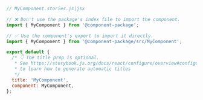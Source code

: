 ```js
// MyComponent.stories.js|jsx

// ❌ Don't use the package's index file to import the component.
import { MyComponent } from '@component-package';

// ✅ Use the component's export to import it directly.
import { MyComponent } from '@component-package/src/MyComponent';

export default {
  /* 👇 The title prop is optional.
   * See https://storybook.js.org/docs/react/configure/overview#configure-story-loading
   * to learn how to generate automatic titles
   */
  title: 'MyComponent',
  component: MyComponent,
};
```
